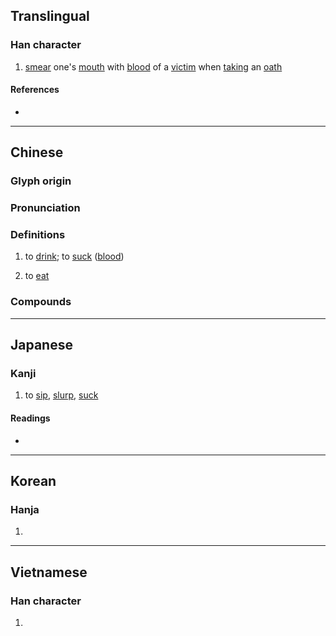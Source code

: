 {{character info}}
==Translingual==

===Han character===
{{Han char|rn=76|rad=欠|as=09|sn=13|four=27782|canj=HXNO,MXN|ids=⿰臿欠}}

# [[smear]] one's [[mouth]] with [[blood]] of a [[victim]] when [[taking]] an [[oath]]

====References====
* {{Han ref|kx=0570.050|dkj=16131|dj=0958.080|hdz=32146.010|uh=6B43|ud=27459|bh=DDF7|bd=56823}}

----

==Chinese==
{{zh-forms|s=歃|alt=𣣨,𦦕,㰱,喢,唼}}

===Glyph origin===
{{Han etym}}

===Pronunciation===
{{zh-pron
|m=shà
|c=saap3
|mn=xm:sap/qz:sa̍p
|mc=y
|oc=y
|ma=
|cat=v
}}

===Definitions===
{{zh-hanzi}}

# {{lb|zh|literary}} to [[drink]]; to [[suck]] ([[blood]])
#: {{zh-x|歃血|to smear the mouth with the blood of a sacrifice}}
# {{lb|zh|Quanzhou|&|Xiamen|_|Hokkien}} to [[eat]] {{gl|of snacks, etc. in an undignified manner}}

===Compounds===
{{zh-der|歃血而盟|歃血|歃血為盟|歃血為誓|開堂歃血|歃仔|歃仔仙}}

----

==Japanese==

===Kanji===
{{ja-kanji|grade=|rs=欠09}}

# to [[sip]], [[slurp]], [[suck]]

====Readings====
* {{ja-readings|on=[[そう]] (sō), [[しょう]] (shō), [[こう]] (kō)|kun=[[すする]] (susuru)}}

----

==Korean==

===Hanja===
{{ko-hanja|hangeul=삽|eumhun=|rv=sap|mr=sap|y=sap}}

# {{rfdef|ko|sort=欠09}}

----

==Vietnamese==

===Han character===
{{vi-readings|reading=sáp, khảm|rs=欠09}}

# {{rfdef|vi|sort=欠09}}